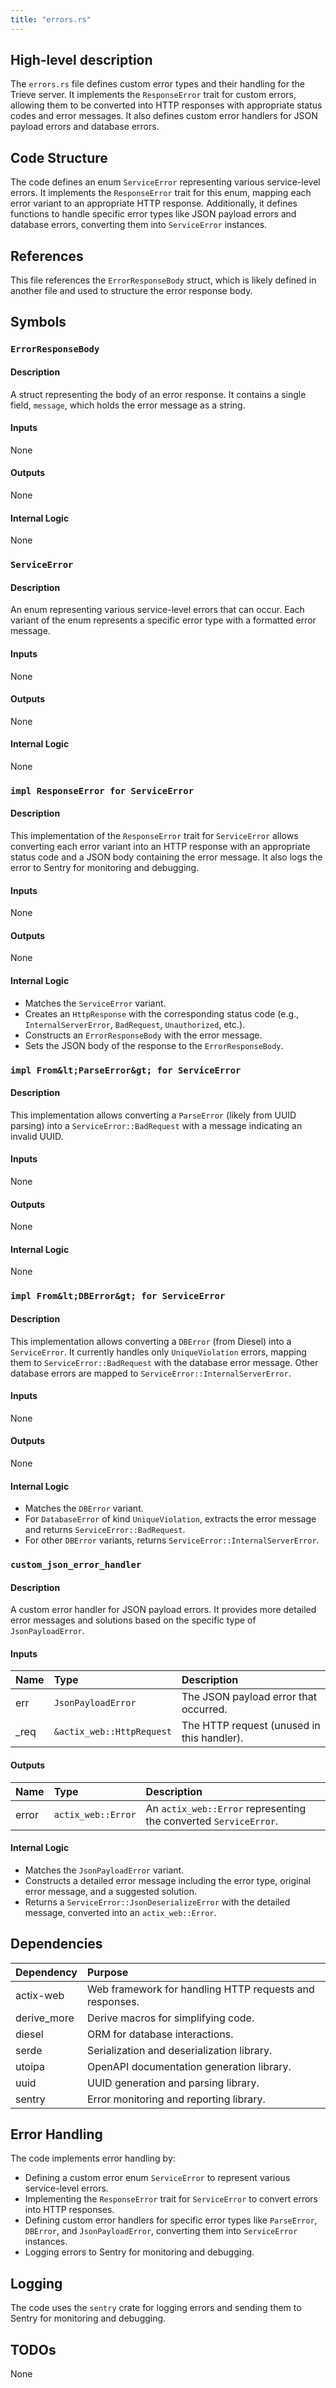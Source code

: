 ```yaml
---
title: "errors.rs"
---
```


## High-level description
The `errors.rs` file defines custom error types and their handling for the Trieve server. It implements the `ResponseError` trait for custom errors, allowing them to be converted into HTTP responses with appropriate status codes and error messages. It also defines custom error handlers for JSON payload errors and database errors.

## Code Structure
The code defines an enum `ServiceError` representing various service-level errors. It implements the `ResponseError` trait for this enum, mapping each error variant to an appropriate HTTP response. Additionally, it defines functions to handle specific error types like JSON payload errors and database errors, converting them into `ServiceError` instances.

## References
This file references the `ErrorResponseBody` struct, which is likely defined in another file and used to structure the error response body.

## Symbols

### `ErrorResponseBody`
#### Description
A struct representing the body of an error response. It contains a single field, `message`, which holds the error message as a string.

#### Inputs
None

#### Outputs
None

#### Internal Logic
None

### `ServiceError`
#### Description
An enum representing various service-level errors that can occur. Each variant of the enum represents a specific error type with a formatted error message.

#### Inputs
None

#### Outputs
None

#### Internal Logic
None

### `impl ResponseError for ServiceError`
#### Description
This implementation of the `ResponseError` trait for `ServiceError` allows converting each error variant into an HTTP response with an appropriate status code and a JSON body containing the error message. It also logs the error to Sentry for monitoring and debugging.

#### Inputs
None

#### Outputs
None

#### Internal Logic
- Matches the `ServiceError` variant.
- Creates an `HttpResponse` with the corresponding status code (e.g., `InternalServerError`, `BadRequest`, `Unauthorized`, etc.).
- Constructs an `ErrorResponseBody` with the error message.
- Sets the JSON body of the response to the `ErrorResponseBody`.

### `impl From&lt;ParseError&gt; for ServiceError`
#### Description
This implementation allows converting a `ParseError` (likely from UUID parsing) into a `ServiceError::BadRequest` with a message indicating an invalid UUID.

#### Inputs
None

#### Outputs
None

#### Internal Logic
None

### `impl From&lt;DBError&gt; for ServiceError`
#### Description
This implementation allows converting a `DBError` (from Diesel) into a `ServiceError`. It currently handles only `UniqueViolation` errors, mapping them to `ServiceError::BadRequest` with the database error message. Other database errors are mapped to `ServiceError::InternalServerError`.

#### Inputs
None

#### Outputs
None

#### Internal Logic
- Matches the `DBError` variant.
- For `DatabaseError` of kind `UniqueViolation`, extracts the error message and returns `ServiceError::BadRequest`.
- For other `DBError` variants, returns `ServiceError::InternalServerError`.

### `custom_json_error_handler`
#### Description
A custom error handler for JSON payload errors. It provides more detailed error messages and solutions based on the specific type of `JsonPayloadError`.

#### Inputs
| Name | Type | Description |
|:-----|:-----|:------------|
| err | `JsonPayloadError` | The JSON payload error that occurred. |
| _req | `&actix_web::HttpRequest` | The HTTP request (unused in this handler). |

#### Outputs
| Name | Type | Description |
|:-----|:-----|:------------|
| error | `actix_web::Error` | An `actix_web::Error` representing the converted `ServiceError`. |

#### Internal Logic
- Matches the `JsonPayloadError` variant.
- Constructs a detailed error message including the error type, original error message, and a suggested solution.
- Returns a `ServiceError::JsonDeserializeError` with the detailed message, converted into an `actix_web::Error`.

## Dependencies
| Dependency | Purpose |
|:-----------|:--------|
| actix-web | Web framework for handling HTTP requests and responses. |
| derive_more | Derive macros for simplifying code. |
| diesel | ORM for database interactions. |
| serde | Serialization and deserialization library. |
| utoipa | OpenAPI documentation generation library. |
| uuid | UUID generation and parsing library. |
| sentry | Error monitoring and reporting library. |

## Error Handling
The code implements error handling by:
- Defining a custom error enum `ServiceError` to represent various service-level errors.
- Implementing the `ResponseError` trait for `ServiceError` to convert errors into HTTP responses.
- Defining custom error handlers for specific error types like `ParseError`, `DBError`, and `JsonPayloadError`, converting them into `ServiceError` instances.
- Logging errors to Sentry for monitoring and debugging.

## Logging
The code uses the `sentry` crate for logging errors and sending them to Sentry for monitoring and debugging.

## TODOs
None

